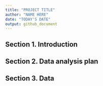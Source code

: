 ```yaml
---
title: "PROJECT TITLE"
author: "NAME HERE"
date: "TODAY'S DATE"
output: github_document
---
```


## Section 1. Introduction

## Section 2. Data analysis plan

## Section 3. Data
